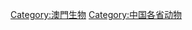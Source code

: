 {{Catnav|頁面分類|各種主題的頁面分類|按國家分類|各國生物|各國動物}}
{{Catnav|頁面分類|各種主題的頁面分類|按國家分類|各國生物|澳門生物群}}
{{Commons category|Animals of Macau}}


[[Category:澳門生物|Category:澳門生物]]
[[Category:中国各省动物|Category:中国各省动物]]